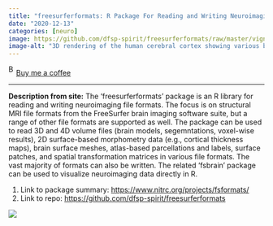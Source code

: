 ```yaml
---
title: "freesurferformats: R Package For Reading and Writing Neuroimaging File Formats"
date: "2020-12-13"
categories: [neuro]
image: https://github.com/dfsp-spirit/freesurferformats/raw/master/vignettes/rgl_brain_aparc.jpg?raw=true
image-alt: "3D rendering of the human cerebral cortex showing various brain regions segmented and colored distinctly. The image highlights the complex folds (gyri and sulci) of the brain's surface. Each region is shown in a different color to represent anatomical or functional boundaries, typically used in neuroimaging or brain mapping studies."
---
```


<link href="https://fonts.googleapis.com/css?family=Cookie" rel="stylesheet"><a class="bmc-button" target="_blank" href="https://www.buymeacoffee.com/JoscelinRocha">![Buy me a coffee](https://cdn.buymeacoffee.com/buttons/bmc-new-btn-logo.svg){alt="Buy me a coffee" width="15" height="21"}Buy me a coffee</a>

------------------------------------------------------------------------

**Description from site:** The 'freesurferformats' package is an R library for reading and writing neuroimaging file formats. The focus is on structural MRI file formats from the FreeSurfer brain imaging software suite, but a range of other file formats are supported as well. The package can be used to read 3D and 4D volume files (brain models, segemntations, voxel-wise results), 2D surface-based morphometry data (e.g., cortical thickness maps), brain surface meshes, atlas-based parcellations and labels, surface patches, and spatial transformation matrices in various file formats. The vast majority of formats can also be written. The related 'fsbrain' package can be used to visualize neuroimaging data directly in R.

1.  Link to package summary: <https://www.nitrc.org/projects/fsformats/>
2.  Link to repo: <https://github.com/dfsp-spirit/freesurferformats>

![](https://github.com/dfsp-spirit/freesurferformats/raw/master/vignettes/rgl_brain_aparc.jpg?raw=true){fig-alt="3D rendering of the human cerebral cortex showing various brain regions segmented and colored distinctly. The image highlights the complex folds (gyri and sulci) of the brain's surface. Each region is shown in a different color to represent anatomical or functional boundaries, typically used in neuroimaging or brain mapping studies."}
